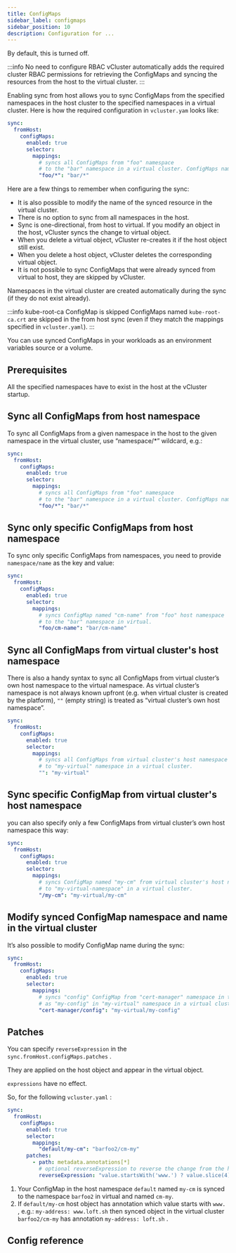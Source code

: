 ```yaml
---
title: ConfigMaps
sidebar_label: configmaps
sidebar_position: 10
description: Configuration for ...
---
```



By default, this is turned off.

:::info No need to configure RBAC
vCluster automatically adds the required cluster RBAC permissions for retrieving the ConfigMaps and syncing the resources from the host to the virtual cluster.
:::

Enabling sync from host allows you to sync ConfigMaps from the specified namespaces in the host cluster to the specified namespaces in a virtual cluster.
Here is how the required configuration in `vcluster.yam` looks like:
```yaml title="configure ConfigMap sync from host"
sync:
  fromHost:
    configMaps:
      enabled: true
      selector:
        mappings:
          # syncs all ConfigMaps from "foo" namespace
          # to the "bar" namespace in a virtual cluster. ConfigMaps names are unchanged.
          "foo/*": "bar/*"
```

Here are a few things to remember when configuring the sync:
- It is also possible to modify the name of the synced resource in the virtual cluster.
- There is no option to sync from all namespaces in the host.
- Sync is one-directional, from host to virtual. If you modify an object in the host, vCluster syncs the change to virtual object.
- When you delete a virtual object, vCluster re-creates it if the host object still exist.
- When you delete a host object, vCluster deletes the corresponding virtual object.
- It is not possible to sync ConfigMaps that were already synced from virtual to host, they are skipped by vCluster.

Namespaces in the virtual cluster are created automatically during the sync (if they do not exist already).

:::info kube-root-ca ConfigMap is skipped
ConfigMaps named `kube-root-ca.crt` are skipped in the from host sync (even if they match the mappings specified in `vcluster.yaml`).
:::

You can use synced ConfigMaps in your workloads as an environment variables source or a volume.

## Prerequisites
<BasePrerequisites />
All the specified namespaces have to exist in the host at the vCluster startup.


## Sync all ConfigMaps from host namespace
To sync all ConfigMaps from a given namespace in the host to the given namespace in the virtual cluster, use “namespace/*” wildcard, e.g.:

```yaml title="configure ConfigMap sync from host namespace"
sync:
  fromHost:
    configMaps:
      enabled: true
      selector:
        mappings:
          # syncs all ConfigMaps from "foo" namespace
          # to the "bar" namespace in a virtual cluster. ConfigMaps names are unchanged.
          "foo/*": "bar/*"
```

## Sync only specific ConfigMaps from host namespace
To sync only specific ConfigMaps from namespaces, you need to provide `namespace/name` as the key and value:

```yaml title="configure ConfigMap sync from host for one object"
sync:
  fromHost:
    configMaps:
      enabled: true
      selector:
        mappings:
          # syncs ConfigMap named "cm-name" from "foo" host namespace
          # to the "bar" namespace in virtual.
          "foo/cm-name": "bar/cm-name"
```

## Sync all ConfigMaps from virtual cluster's host namespace
There is also a handy syntax to sync all ConfigMaps from virtual cluster’s own host namespace to the virtual namespace. As virtual cluster’s namespace is not always known upfront (e.g. when virtual cluster is created by the platform), `""` (empty string) is treated as “virtual cluster’s own host namespace”.

```yaml title="configure ConfigMap sync from host for virtual cluster's namespace"
sync:
  fromHost:
    configMaps:
      enabled: true
      selector:
        mappings:
          # syncs all ConfigMaps from virtual cluster's host namespace
          # to "my-virtual" namespace in a virtual cluster.
          "": "my-virtual"
```

## Sync specific ConfigMap from virtual cluster's host namespace
you can also specify only a few ConfigMaps from virtual cluster’s own host namespace this way:

```yaml title="configure ConfigMap sync from host for objects in virtual cluster's namespace"
sync:
  fromHost:
    configMaps:
      enabled: true
      selector:
        mappings:
          # syncs ConfigMap named "my-cm" from virtual cluster's host namespace
          # to "my-virtual-namespace" in a virtual cluster.
          "/my-cm": "my-virtual/my-cm"
```

## Modify synced ConfigMap namespace and name in the virtual cluster
It’s also possible to modify ConfigMap name during the sync:

```yaml title="configure ConfigMap sync from host and modify name and namespace"
sync:
  fromHost:
    configMaps:
      enabled: true
      selector:
        mappings:
          # syncs "config" ConfigMap from "cert-manager" namespace in the host
          # as "my-config" in "my-virtual" namespace in a virtual cluster.
          "cert-manager/config": "my-virtual/my-config"
```

## Patches

<ProAdmonition/>

You can specify `reverseExpression` in the `sync.fromHost.configMaps.patches` .

They are applied on the host object and appear in the virtual object.

`expressions` have no effect.

So, for the following `vcluster.yaml` :

```yaml title="configure ConfigMap sync from host with patches"
sync:
  fromHost:
    configMaps:
      enabled: true
      selector:
        mappings:
          "default/my-cm": "barfoo2/cm-my"
      patches:
        - path: metadata.annotations[*]
          # optional reverseExpression to reverse the change from the host cluster
          reverseExpression: "value.startsWith('www.') ? value.slice(4) : value"
```

1. Your ConfigMap in the host namespace `default` named `my-cm` is synced to the namespace `barfoo2` in virtual and named `cm-my`.
2. If `default/my-cm` host object has annotation which value starts with `www.` , e.g.: `my-address: www.loft.sh` then synced object in the virtual cluster `barfoo2/cm-my` has annotation `my-address: loft.sh` .


<FromHostConfigMapExample />

## Config reference

<EnableSwitch/>
